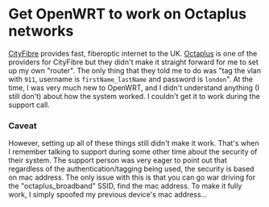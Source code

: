 
<Lazy>

# Get OpenWRT to work on Octaplus networks

[CityFibre](https://cityfibre.com/) provides fast, fiberoptic internet to the UK. [Octaplus](https://octaplus.co.uk/) is one of the providers for CityFibre but they didn't make it straight forward for me to set up my own "router". The only thing that they told me to do was "tag the vlan with `911`, username is `firstName_lastName` and password is `london`". At the time, I was very much new to OpenWRT, and I didn't understand anything (I still don't) about how the system worked. I couldn't get it to work during the support call.



### Caveat
However, setting up all of these things still didn't make it work. That's when I remember talking to support during some other time about the security of their system. The support person was very eager to point out that regardless of the authentication/tagging being used, the security is based on mac address. The only issue with this is that you can go war driving for the "octaplus_broadband" SSID, find the mac address. To make it fully work, I simply spoofed my previous device's mac address...

</Lazy>